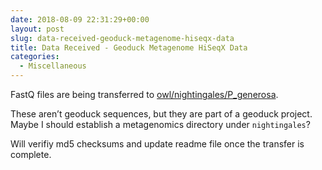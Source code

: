 ```yaml
---
date: 2018-08-09 22:31:29+00:00
layout: post
slug: data-received-geoduck-metagenome-hiseqx-data
title: Data Received - Geoduck Metagenome HiSeqX Data
categories:
  - Miscellaneous
---
```



FastQ files are being transferred to [owl/nightingales/P_generosa](https://owl.fish.washington.edu/nightingales/P_generosa/).

These aren't geoduck sequences, but they are part of a geoduck project. Maybe I should establish a metagenomics directory under `nightingales`?

Will verifiy md5 checksums and update readme file once the transfer is complete.
